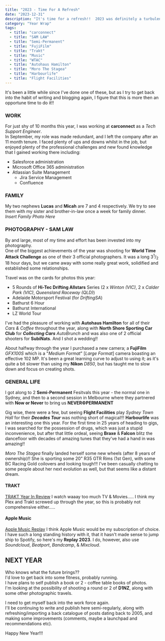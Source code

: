 ```yaml
---
title: "2023 - Time For A Refresh"
date: "2023-12-31"
description: "It's time for a refresh!!  2023 was definitely a turbulent one with challenges and wins and (almost) everything in between"
category: "Year Wrap"
tags:
  - title: "carconnect"
  - title: "SAM LAW"
  - title: "Semi-Permanent"
  - title: "FujiFilm"
  - title: "Trakt"
  - title: "Music"
  - title: "WTAC"
  - title: "Autohaus Hamilton"
  - title: "Moro The Stagea"
  - title: "Harbourlife"
  - title: "Flight Facilities"
---
```


It's been a little while since I've done one of these, but as I try to get back into the habit of writing and blogging again, I figure that this is more then an opportune time to do it!!

### WORK

For just shy of 10 months this year, I was working at **carconnect** as a _Tech Support Engineer_.  
In September, my role was made redundant, and I left the company after an 11 month tenure. I faced plenty of ups and downs whilst in the job, but enjoyed plenty of the professional challenges and new found knowledge that I gained working there including:

- Salesforce administration
- Microsoft Office 365 administration
- Atlassian Suite Management
  - Jira Service Management
  - Confluence

### FAMILY

My two nephews **Lucas** and **Micah** are 7 and 4 respectively. We try to see them with my sister and brother-in-law once a week for family dinner.  
_Insert Family Photo Here_

### PHOTOGRAPHY - **SAM LAW**

By and large, most of my time and effort has been invested into my photography.  
One of the biggest achievements of the year was shooting for **World Time Attack Challenge** as one of their 3 official photographers. It was a long 3<sup>1</sup>/<sub>2</sub> 18 hour days, but we came away with some really great work, solidified and established some relationships.

Travel was on the cards for photos this year:

- 5 Rounds of **Hi-Tec Drifting Allstars** Series (2 x _Winton (VIC)_, 2 x _Calder Park (VIC)_, _Queensland Raceway (QLD)_)
- Adelaide Motorsport Festival (for _DriftingSA_)
- Bathurst 6 Hour
- Bathurst International
- LZ World Tour

I've had the pleasure of working with **Autohaus Hamilton** for all of their _Cars & Coffee_ throughout the year, along with **North Shore Sporting Car Club** for **_Collecting Cars_** _AutoBrunch_ and was also one of 2 official shooters for **SubiNats**. And I shot a wedding!!

About halfway through the year I purchased a new camera; a **FujiFilm** _GFX100S_ which is a "_Medium Format_" [_Large Format_] camera boasting an effective 102 MP. It's been a great learning curve to adjust to using it; as it's quite a bit slower than using my **Nikon** _D850_, but has taught me to slow down and focus on creating shots.

### GENERAL LIFE

I got along to 2 **Semi-Permanent** Fesitvals this year - the normal one in Sydney, and then to a second session in Melbourne where they partnered with **Now or Never** to bring us **NEVER&copy;PERMANENT**

Gig wise, there were a few, but seeing **Flight Facilities** play _Sydney Town Hall_ for their **_Decades Tour_** was nothing short of magical!!! **Harbourlife** was an interesting one this year. For the first time in 25 years of heading to gigs, I was searched for the possession of drugs, which was just a stupid inconvenience, but after that little ordeal, seeing **Braxe** & **Falcon** blitz the dancefloor with decades of amazing tunes that they've had a hand in was amazing!!

_Moro The Stagea_ finally landed herself some new wheels (after 8 years of ownership)!! She is sporting some 20" R35 GTR Rims (1st Gen), with some BC Racing Gold coilovers and looking tough!!! I've been casually chatting to some people about her next evolution as well, but that seems like a distant dream.

#### TRAKT

[TRAKT Year In Review](https://trakt.tv/users/300chong/year/2023) I watch waaay too much TV & Movies..... I think my Plex and Trakt screwed up through the year, so this is probably not comprehensive either.....

#### Apple Music

[Apple Music Replay](https://music.apple.com/au/playlist/replay-2023/pl.rp-BooyteWlpx) I think Apple Music would be my subscription of choice. I have such a long standing history with it, that it hasn't made sense to jump ship to Spotify, so here's my **Replay 2023**. I do, however, also use _Soundcloud_, _Beatport_, _Bandcamp_, & _Mixcloud_.

## NEXT YEAR

Who knows what the future brings??  
I'd love to get back into some fitness, probably running.  
I have plans to self publish a book or 2 - coffee table books of photos.  
I'm looking at the possibility of shooting a round or 2 of **D1NZ**, along with some other photographic travels.

I need to get myself back into the work force again.  
I'll be continuing to write and publish here semi-regularly, along with refreshing/importing a back catalogue of posts dating back to 2005, and making some improvements (comments, maybe a launchpad and recommendations etc).

Happy New Year!!!
